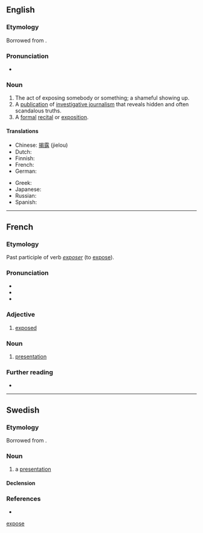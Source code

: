 {{also|expose|Exposé}}
==English==

===Etymology===
Borrowed from {{bor|en|fr|exposé}}.

===Pronunciation===
* {{IPA|/ˌɛkspoʊˈzeɪ/|lang=en}}

===Noun===
{{wikipedia}}
{{en-noun}}

# The act of exposing somebody or something; a shameful showing up.
# A [[publication]] of [[investigative journalism]] that reveals hidden and often scandalous truths.
# A [[formal]] [[recital]] or [[exposition]].

====Translations====
{{trans-top|publication of investigative journalism}}
* Chinese: [[揭露]] (jielou)
* Dutch: {{t+|nl|exposé|n}}
* Finnish: {{t+|fi|paljastus}}
* French: {{t+|fr|révélations|f-p}}
* German: {{t+|de|Exposé}}
{{trans-mid}}
* Greek: {{t+|el|έκθεση}}
* Japanese: {{t+|ja|暴露|tr=ばくろ, bakuro|sc=Jpan}}
* Russian: {{t+|ru|разоблаче́ние|n}}
* Spanish: {{t+|es|exposición}}
{{trans-bottom}}

[[Category:English terms spelled with É|expose]]

----

==French==

===Etymology===
Past participle of verb ''[[exposer]]'' (to [[expose]]).

===Pronunciation===
* {{fr-IPA}}
* {{audio|Fr-exposé.ogg|Audio (France, Paris)|lang=fr}}
* {{homophones|exposée|exposées|exposer|exposés|exposez|lang=fr}}

===Adjective===
{{fr-adj}}

# [[exposed]]

===Noun===
{{fr-noun|m}}

# [[presentation]]

===Further reading===
* {{R:TLFi}}

----

==Swedish==

===Etymology===
Borrowed from {{bor|sv|fr|exposé}}.

===Noun===
{{sv-noun|c}}

# a [[presentation]]

====Declension====
{{sv-infl-noun-c-r|3=exposée}}

===References===
* {{R:runeberg.org|saol|8|0080.html exposé}}